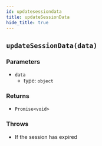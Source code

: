 ```yaml
---
id: updatesessiondata
title: updateSessionData
hide_title: true
---
```


## ``updateSessionData(data)``

### Parameters
- ``data``
  - type: ``object``

### Returns
- ``Promise<void>``

### Throws
- If the session has expired

